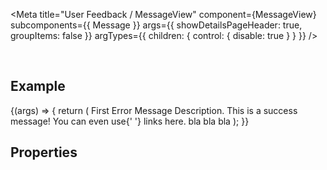 
<Meta
  title="User Feedback / MessageView"
  component={MessageView}
  subcomponents={{ Message }}
  args={{ showDetailsPageHeader: true, groupItems: false }}
  argTypes={{
    children: {
      control: { disable: true }
    }
  }}
/>

<DocsHeader />

<br />

## Example

<Canvas>
  <Story name="Default">
    {(args) => {
      return (
        <MessageView {...args}>
          <Message
            titleText={'Error Message Type'}
            subtitleText={'Some bad error...'}
            type={ValueState.Error}
            counter={1}
            groupName={'Products'}
          >
            First Error Message Description.
          </Message>
          <Message
            titleText={'Success Message Type'}
            subtitleText={'You can also use subtitles'}
            type={ValueState.Success}
            counter={2}
          >
            This is a success message! You can even use{' '}
            <Link href={'https://github.com/SAP/ui5-webcomponents-react'}>links here</Link>.
          </Message>
          <Message
            titleText={'Warning Message Type'}
            subtitleText={'Warnign without details'}
            type={ValueState.Warning}
            counter={3}
          />
          <Message titleText={'Empty Message Type'} groupName={'Products'} />
          <Message
            titleText={'Information Message Type without subtitle'}
            type={ValueState.Information}
            groupName={'Products'}
          />
          <Message
            titleText={'None Message Type'}
            subtitleText={'Value State None will be handled as Information'}
            type={ValueState.None}
            groupName={'Employees'}
          >
            bla bla bla
          </Message>
        </MessageView>
      );
    }}
  </Story>
</Canvas>

## Properties

<ArgsTable story="." />

<br />
